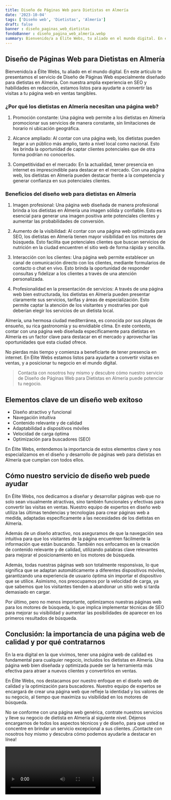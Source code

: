 ```yaml
---
title: Diseño de Páginas Web para Dietistas en Almería
date: '2023-10-04'
tags: ['Diseño web', 'Dietistas', 'Almería']
draft: false
banner : diseño_paginas_web_dietistas
fondoBanner : diseño_pagina_web_almería.webp
summary: Bienvenido/a a Élite Webs, tu aliado en el mundo digital. En este artículo te presentamos el servicio de Diseño de Páginas Web especialmente diseñado para dietistas en Almería. Con nuestra amplia experiencia en SEO y habilidades en redacción, estamos listos para ayudarte a convertir las visitas a tu página web en ventas tangibles.
---
```


## Diseño de Páginas Web para Dietistas en Almería

Bienvenido/a a Élite Webs, tu aliado en el mundo digital. En este artículo te presentamos el servicio de Diseño de Páginas Web especialmente diseñado para dietistas en Almería. Con nuestra amplia experiencia en SEO y habilidades en redacción, estamos listos para ayudarte a convertir las visitas a tu página web en ventas tangibles.

### ¿Por qué los dietistas en Almería necesitan una página web?

1. Promoción constante: Una página web permite a los dietistas en Almería promocionar sus servicios de manera constante, sin limitaciones de horario ni ubicación geográfica.

2. Alcance ampliado: Al contar con una página web, los dietistas pueden llegar a un público más amplio, tanto a nivel local como nacional. Esto les brinda la oportunidad de captar clientes potenciales que de otra forma podrían no conocerlos.

3. Competitividad en el mercado: En la actualidad, tener presencia en internet es imprescindible para destacar en el mercado. Con una página web, los dietistas en Almería pueden destacar frente a la competencia y generar confianza en sus potenciales clientes.

### Beneficios del diseño web para dietistas en Almería

1. Imagen profesional: Una página web diseñada de manera profesional brinda a los dietistas en Almería una imagen sólida y confiable. Esto es esencial para generar una imagen positiva ante potenciales clientes y aumentar las probabilidades de conversión.

2. Aumento de la visibilidad: Al contar con una página web optimizada para SEO, los dietistas en Almería tienen mayor visibilidad en los motores de búsqueda. Esto facilita que potenciales clientes que buscan servicios de nutrición en la ciudad encuentren el sitio web de forma rápida y sencilla.

3. Interacción con los clientes: Una página web permite establecer un canal de comunicación directo con los clientes, mediante formularios de contacto o chat en vivo. Esto brinda la oportunidad de responder consultas y fidelizar a los clientes a través de una atención personalizada.

4. Profesionalidad en la presentación de servicios: A través de una página web bien estructurada, los dietistas en Almería pueden presentar claramente sus servicios, tarifas y áreas de especialización. Esto permite captar la atención de los visitantes y mostrarles por qué deberían elegir los servicios de un dietista local.

Almería, una hermosa ciudad mediterránea, es conocida por sus playas de ensueño, su rica gastronomía y su envidiable clima. En este contexto, contar con una página web diseñada específicamente para dietistas en Almería es un factor clave para destacar en el mercado y aprovechar las oportunidades que esta ciudad ofrece.

No pierdas más tiempo y comienza a beneficiarte de tener presencia en internet. En Élite Webs estamos listos para ayudarte a convertir visitas en ventas, y a posicionar tu negocio en el mundo digital.

>Contacta con nosotros hoy mismo y descubre cómo nuestro servicio de Diseño de Páginas Web para Dietistas en Almería puede potenciar tu negocio.

<GifSeo />

<Cta />

## Elementos clave de un diseño web exitoso

- Diseño atractivo y funcional
- Navegación intuitiva
- Contenido relevante y de calidad
- Adaptabilidad a dispositivos móviles
- Velocidad de carga óptima
- Optimización para buscadores (SEO)

En Élite Webs, entendemos la importancia de estos elementos clave y nos especializamos en el diseño y desarrollo de páginas web para dietistas en Almería que cumplan con todos ellos.

## Cómo nuestro servicio de diseño web puede ayudar

En Élite Webs, nos dedicamos a diseñar y desarrollar páginas web que no solo sean visualmente atractivas, sino también funcionales y efectivas para convertir las visitas en ventas. Nuestro equipo de expertos en diseño web utiliza las últimas tendencias y tecnologías para crear páginas web a medida, adaptadas específicamente a las necesidades de los dietistas en Almería.

Además de un diseño atractivo, nos aseguramos de que la navegación sea intuitiva para que los visitantes de la página encuentren fácilmente la información que están buscando. También nos enfocamos en la creación de contenido relevante y de calidad, utilizando palabras clave relevantes para mejorar el posicionamiento en los motores de búsqueda.

Además, todas nuestras páginas web son totalmente responsivas, lo que significa que se adaptan automáticamente a diferentes dispositivos móviles, garantizando una experiencia de usuario óptima sin importar el dispositivo que se utilice. Asimismo, nos preocupamos por la velocidad de carga, ya que sabemos que los visitantes tienden a abandonar un sitio web si tarda demasiado en cargar.

Por último, pero no menos importante, optimizamos nuestras páginas web para los motores de búsqueda, lo que implica implementar técnicas de SEO para mejorar su visibilidad y aumentar las posibilidades de aparecer en los primeros resultados de búsqueda.

## Conclusión: la importancia de una página web de calidad y por qué contratarnos

En la era digital en la que vivimos, tener una página web de calidad es fundamental para cualquier negocio, incluidos los dietistas en Almería. Una página web bien diseñada y optimizada puede ser la herramienta más efectiva para atraer a nuevos clientes y convertirlos en ventas.

En Élite Webs, nos destacamos por nuestro enfoque en el diseño web de calidad y la optimización para buscadores. Nuestro equipo de expertos se encargará de crear una página web que refleje la identidad y los valores de su negocio, al tiempo que maximiza su visibilidad en los motores de búsqueda.

No se conforme con una página web genérica, contrate nuestros servicios y lleve su negocio de dietista en Almería al siguiente nivel. Déjenos encargarnos de todos los aspectos técnicos y de diseño, para que usted se concentre en brindar un servicio excepcional a sus clientes. ¡Contacte con nosotros hoy mismo y descubra cómo podemos ayudarle a destacar en línea!

<Video />

<CtaBot job='Dietistas' city='Almería'/>

<Gmaps query='Almería+españa+maps' />